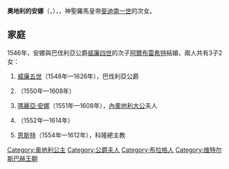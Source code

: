 {{Otheruses|subject=[[斐迪南一世_(神圣罗马帝国)|斐迪南一世]]的女兒|other=其他名為安娜的奧地利公主|奧地利的安娜 (消岐義)}}
{{Unreferenced|time=2020-11-28T15:09:58+00:00}}
{{Infobox royalty
| name        = 奧地利的安娜
| title       ={{le|巴伐利亞公爵夫人|List of Bavarian consorts}}
| image       = Jakob_Seisenegger_002.jpg
| birth_date  = {{birth date|1528|7|7|df=y}}
| birth_place = [[布拉格|布拉格]]
| death_date  = {{death date and age|1590|10|16|1528|07|07|df=y}}
| death_place = [[慕尼黑|慕尼黑]]
| spouse      = [[阿尔布雷希特五世_(巴伐利亚)|阿爾布雷希特五世]]
| house       = [[哈布斯堡王朝|哈布斯堡王朝]]
| father      = [[斐迪南一世_(神圣罗马帝国)|斐迪南一世]]
| mother      = [[安娜·雅蓋洛|安娜·雅蓋洛]]
}}
'''奧地利的安娜'''（{{lang-de|Anna von Österreich}}，{{bd|1528年|7月7日|1590年|10月16日}}），{{le|巴伐利亞公爵夫人|List of Bavarian consorts}}，神聖羅馬皇帝[[斐迪南一世_(神圣罗马帝国)|斐迪南一世]]的次女。

== 家庭 ==
1546年，安娜與巴伐利亞公爵[[威廉四世_(巴伐利亚)|威廉四世]]的次子[[阿尔布雷希特五世_(巴伐利亚)|阿爾布雷希特]]結婚，兩人共有3子2女：
# [[威廉五世_(巴伐利亞)|威廉五世]]（1548年—1626年），巴伐利亞公爵
# {{le|巴伐利亞的斐迪南 (1550-1608)|Ferdinand of Bavaria (soldier)|斐迪南}}（1550年—1608年）
# [[巴伐利亞的瑪麗亞·安娜_(1551-1608)|瑪麗亞·安娜]]（1551年—1608年），[[卡爾二世_(內奧地利)|內奧地利大公]]夫人
# {{le|巴伐利亞的瑪克西米莉安娜·瑪麗亞|Maximiliana Maria of Bavaria|瑪克西米莉安娜·瑪麗亞}}（1552年—1614年）
# [[恩斯特·冯·拜恩|恩斯特]]（1554年—1612年），科隆總主教

[[Category:奥地利公主|Category:奥地利公主]]
[[Category:公爵夫人|Category:公爵夫人]]
[[Category:布拉格人|Category:布拉格人]]
[[Category:维特尔斯巴赫王朝|Category:维特尔斯巴赫王朝]]